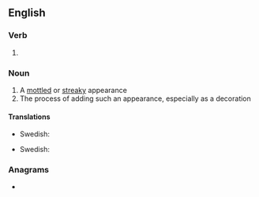 ==English==

===Verb===
{{head|en|verb form}}

# {{present participle of|en|marble|nocat=1}}

===Noun===
{{en-noun|~}}

# A [[mottled]] or [[streaky]] appearance
# The process of adding such an appearance, especially as a decoration

====Translations====
{{trans-top|appearance}}
{{trans-mid}}
* Swedish: {{t+|sv|marmorering|c}}
{{trans-bottom}}
{{trans-top|process}}
{{trans-mid}}
* Swedish: {{t+|sv|marmorering|c}}
{{trans-bottom}}

===Anagrams===
* {{anagrams|en|a=abgilmnr|rambling}}